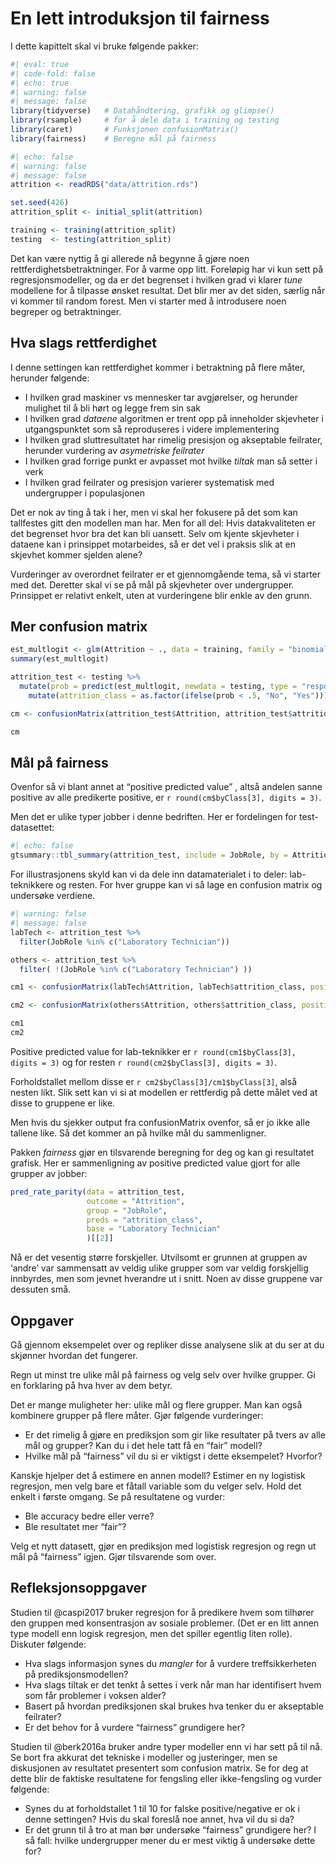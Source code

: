 # En lett introduksjon til fairness

I dette kapittelt skal vi bruke følgende pakker:

```r
#| eval: true
#| code-fold: false
#| echo: true
#| warning: false 
#| message: false
library(tidyverse)   # Datahåndtering, grafikk og glimpse()
library(rsample)     # for å dele data i training og testing
library(caret)       # Funksjonen confusionMatrix()
library(fairness)    # Beregne mål på fairness
```

```r
#| echo: false
#| warning: false 
#| message: false
attrition <- readRDS("data/attrition.rds")

set.seed(426)
attrition_split <- initial_split(attrition)

training <- training(attrition_split) 
testing  <- testing(attrition_split) 
```

Det kan være nyttig å gi allerede nå begynne å gjøre noen rettferdighetsbetraktninger. For å varme opp litt. Foreløpig har vi kun sett på regresjonsmodeller, og da er det begrenset i hvilken grad vi klarer *tune* modellene for å tilpasse ønsket resultat. Det blir mer av det siden, særlig når vi kommer til random forest. Men vi starter med å introdusere noen begreper og betraktninger.

## Hva slags rettferdighet

I denne settingen kan rettferdighet kommer i betraktning på flere måter, herunder følgende:

-   I hvilken grad maskiner vs mennesker tar avgjørelser, og herunder mulighet til å bli hørt og legge frem sin sak
-   I hvilken grad *dataene* algoritmen er trent opp på inneholder skjevheter i utgangspunktet som så reproduseres i videre implementering
-   I hvilken grad sluttresultatet har rimelig presisjon og akseptable feilrater, herunder vurdering av *asymetriske feilrater*
-   I hvilken grad forrige punkt er avpasset mot hvilke *tiltak* man så setter i verk
-   I hvilken grad feilrater og presisjon varierer systematisk med undergrupper i populasjonen

Det er nok av ting å tak i her, men vi skal her fokusere på det som kan tallfestes gitt den modellen man har. Men for all del: Hvis datakvaliteten er det begrenset hvor bra det kan bli uansett. Selv om kjente skjevheter i dataene kan i prinsippet motarbeides, så er det vel i praksis slik at en skjevhet kommer sjelden alene?

Vurderinger av overordnet feilrater er et gjennomgående tema, så vi starter med det. Deretter skal vi se på mål på skjevheter over undergrupper. Prinsippet er relativt enkelt, uten at vurderingene blir enkle av den grunn.

## Mer confusion matrix

```r
est_multlogit <- glm(Attrition ~ ., data = training, family = "binomial")
summary(est_multlogit)
```

```r
attrition_test <- testing %>% 
  mutate(prob = predict(est_multlogit, newdata = testing, type = "response")) %>% 
    mutate(attrition_class = as.factor(ifelse(prob < .5, "No", "Yes")))

```

```r
cm <- confusionMatrix(attrition_test$Attrition, attrition_test$attrition_class, positive = "Yes")

cm
```

## Mål på fairness

Ovenfor så vi blant annet at "positive predicted value" , altså andelen sanne positive av alle predikerte positive, er `r round(cm$byClass[3], digits = 3)`.

Men det er ulike typer jobber i denne bedriften. Her er fordelingen for test-datasettet:

```r
#| echo: false
gtsummary::tbl_summary(attrition_test, include = JobRole, by = Attrition)
```

For illustrasjonens skyld kan vi da dele inn datamaterialet i to deler: lab-teknikkere og resten. For hver gruppe kan vi så lage en confusion matrix og undersøke verdiene.

```r
#| warning: false
#| message: false
labTech <- attrition_test %>% 
  filter(JobRole %in% c("Laboratory Technician"))

others <- attrition_test %>% 
  filter( !(JobRole %in% c("Laboratory Technician") ))

cm1 <- confusionMatrix(labTech$Attrition, labTech$attrition_class, positive = "Yes")

cm2 <- confusionMatrix(others$Attrition, others$attrition_class, positive = "Yes")

cm1 
cm2

```

Positive predicted value for lab-teknikker er `r round(cm1$byClass[3], digits = 3)` og for resten `r round(cm2$byClass[3], digits = 3)`.

Forholdstallet mellom disse er `r cm2$byClass[3]/cm1$byClass[3]`, alså nesten likt. Slik sett kan vi si at modellen er rettferdig på dette målet ved at disse to gruppene er like.

Men hvis du sjekker output fra confusionMatrix ovenfor, så er jo ikke alle tallene like. Så det kommer an på hvilke mål du sammenligner.

Pakken *fairness* gjør en tilsvarende beregning for deg og kan gi resultatet grafisk. Her er sammenligning av positive predicted value gjort for alle grupper av jobber:

```r
pred_rate_parity(data = attrition_test,
                 outcome = "Attrition", 
                 group = "JobRole", 
                 preds = "attrition_class", 
                 base = "Laboratory Technician"
                 )[[2]]
```

Nå er det vesentig større forskjeller. Utvilsomt er grunnen at gruppen av 'andre' var sammensatt av veldig ulike grupper som var veldig forskjellig innbyrdes, men som jevnet hverandre ut i snitt. Noen av disse gruppene var dessuten små.

## Oppgaver

::: {#exr-fair-rep}
Gå gjennom eksempelet over og repliker disse analysene slik at du ser at du skjønner hvordan det fungerer.
:::

::: {#exr-fair-fler}
Regn ut minst tre ulike mål på fairness og velg selv over hvilke grupper. Gi en forklaring på hva hver av dem betyr.
:::

::: {#exr-fair-vurd}
Det er mange muligheter her: ulike mål og flere grupper. Man kan også kombinere grupper på flere måter. Gjør følgende vurderinger:

-   Er det rimelig å gjøre en prediksjon som gir like resultater på tvers av alle mål og grupper? Kan du i det hele tatt få en "fair" modell?
-   Hvilke mål på "fairness" vil du si er viktigst i dette eksempelet? Hvorfor?
:::


::: {#exr-fair-enkel}
Kanskje hjelper det å estimere en annen modell? Estimer en ny logistisk regresjon, men velg bare et fåtall variable som du velger selv. Hold det enkelt i første omgang. Se på resultatene og vurder: 

* Ble accuracy bedre eller verre? 
* Ble resultatet mer "fair"?

:::


::: {#exr-fair-nyedata}
Velg et nytt datasett, gjør en prediksjon med logistisk regresjon og regn ut mål på "fairness" igjen. Gjør tilsvarende som over.  
:::




## Refleksjonsoppgaver

::: {#exr-fair-ref1}
Studien til @caspi2017 bruker regresjon for å predikere hvem som tilhører den gruppen med konsentrasjon av sosiale problemer. (Det er en litt annen type modell enn logisk regresjon, men det spiller egentlig liten rolle). Diskuter følgende: 

* Hva slags informasjon synes du *mangler* for å vurdere treffsikkerheten på prediksjonsmodellen? 
* Hva slags tiltak er det tenkt å settes i verk når man har identifisert hvem som får problemer i voksen alder? 
* Basert på hvordan prediksjonen skal brukes hva tenker du er akseptable feilrater? 
* Er det behov for å vurdere "fairness" grundigere her? 
:::


::: {#exr-fair-ref2}
Studien til @berk2016a bruker andre typer modeller enn vi har sett på til nå. Se bort fra akkurat det tekniske i modeller og justeringer, men se diskusjonen av resultatet presentert som confusion matrix. Se for deg at dette blir de faktiske resultatene for fengsling eller ikke-fengsling og vurder følgende: 

* Synes du at forholdstallet 1 til 10 for falske  positive/negative er ok i denne settingen? Hvis du skal foreslå noe annet, hva vil du si da? 
* Er det grunn til å tro at man bør undersøke "fairness" grundigere her? I så fall: hvilke undergrupper mener du er mest viktig å undersøke dette for? 

:::



